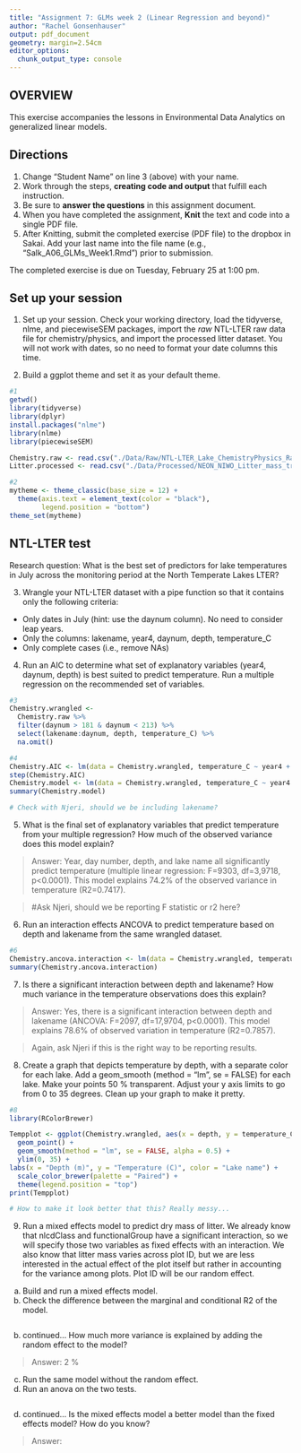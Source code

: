 ```yaml
---
title: "Assignment 7: GLMs week 2 (Linear Regression and beyond)"
author: "Rachel Gonsenhauser"
output: pdf_document
geometry: margin=2.54cm
editor_options: 
  chunk_output_type: console
---
```


## OVERVIEW

This exercise accompanies the lessons in Environmental Data Analytics on generalized linear models. 

## Directions
1. Change "Student Name" on line 3 (above) with your name.
3. Work through the steps, **creating code and output** that fulfill each instruction.
4. Be sure to **answer the questions** in this assignment document.
6. When you have completed the assignment, **Knit** the text and code into a single PDF file.
8. After Knitting, submit the completed exercise (PDF file) to the dropbox in Sakai. Add your last name into the file name (e.g., "Salk_A06_GLMs_Week1.Rmd") prior to submission.

The completed exercise is due on Tuesday, February 25 at 1:00 pm.

## Set up your session 
1. Set up your session. Check your working directory, load the tidyverse, nlme, and piecewiseSEM packages, import the *raw* NTL-LTER raw data file for chemistry/physics, and import the processed litter dataset. You will not work with dates, so no need to format your date columns this time.

2. Build a ggplot theme and set it as your default theme.

```r
#1
getwd()
library(tidyverse)
library(dplyr)
install.packages("nlme")
library(nlme)
library(piecewiseSEM)

Chemistry.raw <- read.csv("./Data/Raw/NTL-LTER_Lake_ChemistryPhysics_Raw.csv")
Litter.processed <- read.csv("./Data/Processed/NEON_NIWO_Litter_mass_trap_Processed.csv")

#2
mytheme <- theme_classic(base_size = 12) +
  theme(axis.text = element_text(color = "black"), 
        legend.position = "bottom")
theme_set(mytheme)
```


## NTL-LTER test
Research question: What is the best set of predictors for lake temperatures in July across the monitoring period at the North Temperate Lakes LTER? 

3. Wrangle your NTL-LTER dataset with a pipe function so that it contains only the following criteria: 

* Only dates in July (hint: use the daynum column). No need to consider leap years.
* Only the columns: lakename, year4, daynum, depth, temperature_C
* Only complete cases (i.e., remove NAs)

4. Run an AIC to determine what set of explanatory variables (year4, daynum, depth) is best suited to predict temperature. Run a multiple regression on the recommended set of variables. 

```r
#3
Chemistry.wrangled <- 
  Chemistry.raw %>%
  filter(daynum > 181 & daynum < 213) %>%
  select(lakename:daynum, depth, temperature_C) %>%
  na.omit()

#4
Chemistry.AIC <- lm(data = Chemistry.wrangled, temperature_C ~ year4 + daynum + depth)
step(Chemistry.AIC)
Chemistry.model <- lm(data = Chemistry.wrangled, temperature_C ~ year4 + daynum + depth)
summary(Chemistry.model)

# Check with Njeri, should we be including lakename?
```

5. What is the final set of explanatory variables that predict temperature from your multiple regression? How much of the observed variance does this model explain?

> Answer: Year, day number, depth, and lake name all significantly predict temperature (multiple linear regression: F=9303, df=3,9718, p<0.0001). This model explains 74.2% of the observed variance in temperature (R2=0.7417).

>#Ask Njeri, should we be reporting F statistic or r2 here?

6. Run an interaction effects ANCOVA to predict temperature based on depth and lakename from the same wrangled dataset.

```r
#6
Chemistry.ancova.interaction <- lm(data = Chemistry.wrangled, temperature_C ~ lakename * depth)
summary(Chemistry.ancova.interaction)
```

7. Is there a significant interaction between depth and lakename? How much variance in the temperature observations does this explain?

> Answer: Yes, there is a significant interaction between depth and lakename (ANCOVA: F=2097, df=17,9704, p<0.0001). This model explains 78.6% of observed variation in temperature (R2=0.7857).

>Again, ask Njeri if this is the right way to be reporting results.

8. Create a graph that depicts temperature by depth, with a separate color for each lake. Add a geom_smooth (method = "lm", se = FALSE) for each lake. Make your points 50 % transparent. Adjust your y axis limits to go from 0 to 35 degrees. Clean up your graph to make it pretty. 

```r
#8
library(RColorBrewer)

Tempplot <- ggplot(Chemistry.wrangled, aes(x = depth, y = temperature_C, color = lakename)) +
  geom_point() +
  geom_smooth(method = "lm", se = FALSE, alpha = 0.5) +
  ylim(0, 35) +
labs(x = "Depth (m)", y = "Temperature (C)", color = "Lake name") +
  scale_color_brewer(palette = "Paired") +
  theme(legend.position = "top")
print(Tempplot)

# How to make it look better that this? Really messy...
```

9. Run a mixed effects model to predict dry mass of litter. We already know that nlcdClass and functionalGroup have a significant interaction, so we will specify those two variables as fixed effects with an interaction. We also know that litter mass varies across plot ID, but we are less interested in the actual effect of the plot itself but rather in accounting for the variance among plots. Plot ID will be our random effect.

a. Build and run a mixed effects model.
b. Check the difference between the marginal and conditional R2 of the model. 

```r


```

b. continued... How much more variance is explained by adding the random effect to the model? 

> Answer: 2 %

c. Run the same model without the random effect.
d. Run an anova on the two tests. 
```r
 

```

d. continued... Is the mixed effects model a better model than the fixed effects model? How do you know?

> Answer: 